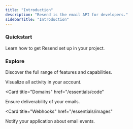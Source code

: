 ```yaml
---
title: "Introduction"
description: "Resend is the email API for developers."
sidebarTitle: "Introduction"
---
```


### Quickstart

Learn how to get Resend set up in your project.

<CardGroup cols={2}>
  <Card title="Node.js Quickstart" icon="code" iconType="thin" href="/docs/quickstart">
    
  </Card>
  <Card title="Next.js Quickstart" icon="code" iconType="thin" href="/docs/development">
    
  </Card>
  <Card title="Express Quickstart" icon="code" iconType="thin" href="/docs/quickstart">
    
  </Card>
  <Card title="PHP Quickstart" icon="php" iconType="thin" href="/docs/quickstart">
    
  </Card>
  <Card title="Laravel Quickstart" icon="laravel" iconType="thin" href="/docs/settings/global">
    
  </Card>
  <Card title="Python Quickstart" icon="python" iconType="thin" href="/docs/api-playground/openapi">
    
  </Card>
  <Card title="Ruby Quickstart" icon="code" iconType="thin" href="/docs/quickstart">
    
  </Card>
  <Card title="Rails Quickstart" icon="code" iconType="thin" href="/docs/quickstart">
    
  </Card>
  <Card title="Go Quickstart" icon="code" iconType="thin" href="/docs/quickstart">
    
  </Card>
  <Card title="Rust Quickstart" icon="rust" iconType="thin" href="/docs/quickstart">
    
  </Card>
  <Card title="Elixier Quickstart" icon="code" iconType="thin" href="/docs/quickstart">
    
  </Card>
  <Card title="Java Quickstart" icon="java" iconType="thin" href="/docs/quickstart">
    
  </Card>
  <Card title=".NET Quickstart" icon="code" iconType="thin" href="/docs/quickstart">
    
  </Card>
</CardGroup>

### Explore

Discover the full range of features and capabilities.

<CardGroup cols={3}>

<Card title="Email" href="/essentials/reusable-snippets">
  Visualize all activity in your account.
</Card>

<Card
  title="Domains"
  href="/essentials/code"
>
  Ensure deliverability of your emails.
</Card>

<Card
  title="Webhooks"
  href="/essentials/images"
>
  Notify your application about email events.
</Card>

</CardGroup>
